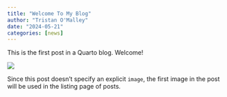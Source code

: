 ```yaml
---
title: "Welcome To My Blog"
author: "Tristan O'Malley"
date: "2024-05-21"
categories: [news]
---
```


This is the first post in a Quarto blog. Welcome!

![](thumbnail.jpg)

Since this post doesn't specify an explicit `image`, the first image in the post will be used in the listing page of posts.
